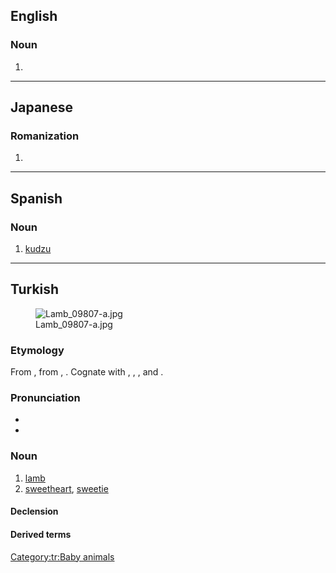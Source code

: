 {{also|küzu|kužu}}
==English==

===Noun===
{{en-noun|-}}

# {{alt form|en|kudzu}}

----

==Japanese==

===Romanization===
{{ja-romaji}}

# {{ja-romanization of|くず}}

----

==Spanish==

===Noun===
{{es-noun|m}}

# [[kudzu]]

----

==Turkish==
[[File:Lamb_09807-a.jpg|thumb]]

===Etymology===
From {{inh|tr|ota|قوزی|tr=quzı|t=lamb}}, from {{inh|tr|trk-pro|*kuŕï}}, {{m|trk-pro|*koŕï|t=lamb}}. Cognate with {{cog|oui|qwzy|tr=qozï}}, {{cog|kk|қозы}}, {{cog|xqa|قُزٖى|tr=quzï̄}}, and {{cog|mn|хурга}}.

===Pronunciation===
* {{IPA|tr|[kuˈzu]}}
* {{hyphenation|tr|ku|zu}}

===Noun===
{{tr-noun|yu|lar}}

# [[lamb]]
# [[sweetheart]], [[sweetie]]

====Declension====
{{tr-infl-noun-v|u|poss=1|pred=1}}

====Derived terms====
{{der4|tr|kuzu çevirmek|kuzu dişi|kuzu eti|kuzu gibi|kuzugöbeği|kuzu ıspanak|kuzu kapama|kuzu kestanesi|kuzu kapısı|kuzu kesilmek|kuzu kuzu|kuzu mantarı|kuzu pıtrağı|kuzu postuna bürünmek|kuzu sarmaşığı|kuzulamak}}

[[Category:tr:Baby animals]]
